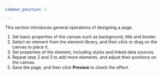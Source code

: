 ```yaml
---
sidebar_position: 3

---
```


<article class="nested3" aria-labelledby="unique_1202381849__title_bb2_zgv_35b"
                            id="unique_1202381849"> 
                            <div>
                                <section class="section" id="unique_1202381849__context_z1x_hkr_j5b">
                                    <p>This section introduces general operations of designing a page.</p>
                                </section>
                                <section id="unique_1202381849__steps_qtt_k5w_j5b">
                                    <ol id="unique_1202381849__steps_qtt_k5w_j5b">
                                        <li>
                                            <span>Set basic properties of the canvas such as background, title and
                                                border.</span>
                                        </li>
                                        <li>
                                            <span>Select an element from the element library, and then click or drag on
                                                the
                                                canvas to place it.</span>
                                        </li>
                                        <li>
                                            <span>Set properties of the element, including styles and linked data
                                                sources.</span>
                                        </li>
                                        <li>
                                            <span>Repeat step 2 and 3 to add more elements, and adjust their positions
                                                on the
                                                canvas.</span>
                                        </li>
                                        <li>
                                            <span>Save the page, and then click <strong>Preview</strong> to check the effect.</span>
                                        </li>
                                    </ol>
                                </section>
                            </div>
                        </article>